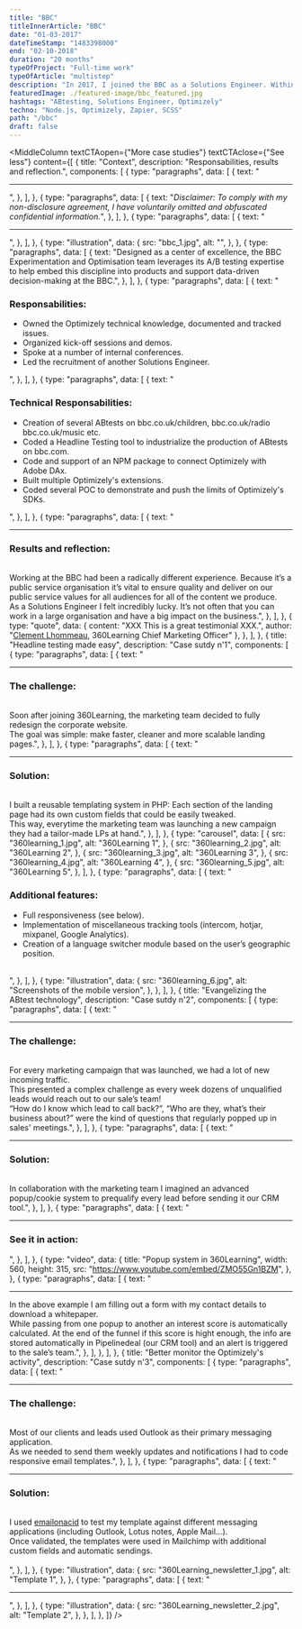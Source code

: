 ```yaml
---
title: "BBC"
titleInnerArticle: "BBC"
date: "01-03-2017"
dateTimeStamp: "1483398000"
end: "02-10-2018"
duration: "20 months"
typeOfProject: "Full-time work"
typeOfArticle: "multistep"
description: "In 2017, I joined the BBC as a Solutions Engineer. Within this organisation, I worked in the Experimentation and Optimisation team.<br>Our role was to advise other business units make the data-driven decisions with ABtesting technology.<br><br><b>Key outcomes:</b></b><ul><li>Development of apps, modules and ABtests that were pushed live to millions of users..</li><li>Drove the internal adoption of Optimizely, our ABtesting provider.</li></ul>"
featuredImage: ./featured-image/bbc_featured.jpg
hashtags: "ABtesting, Solutions Engineer, Optimizely"
techno: "Node.js, Optimizely, Zapier, SCSS"
path: "/bbc"
draft: false
---
```


<MiddleColumn
	textCTAopen={"More case studies"}
	textCTAclose={"See less"}
	content={[
		{
			title: "Context",
			description: "Responsabilities, results and reflection.",
			components: [
				{
					type: "paragraphs",
					data: [
						{
							text: "<hr>",
						},
					],
				},
				{
					type: "paragraphs",
					data: [
						{
							text: "<span style='font-style:italic;'>Disclaimer: To comply with my non-disclosure agreement, I have voluntarily omitted and obfuscated confidential information.</span>",
						},
					],
				},
				{
					type: "paragraphs",
					data: [
						{
							text: "<hr>",
						},
					],
				},
				{
					type: "illustration",
					data: {
						src: "bbc_1.jpg",
						alt: "",
					},
				},
				{
					type: "paragraphs",
					data: [
						{
							text: "Designed as a center of excellence, the BBC Experimentation and Optimisation team leverages its A/B testing expertise to help embed this discipline into products and support data-driven decision-making at the BBC.",
						},
					],
				},
				{
					type: "paragraphs",
					data: [
						{
							text: "<h3>Responsabilities:</h3><ul><li>Owned the Optimizely technical knowledge, documented and tracked issues.</li><li>Organized kick-off sessions and demos.</li><li>Spoke at a number of internal conferences.</li><li>Led the recruitment of another Solutions Engineer.</li></ul>",
						},
					],
				},
				{
					type: "paragraphs",
					data: [
						{
							text: "<h3>Technical Responsabilities:</h3><ul><li>Creation of several ABtests on bbc.co.uk/children, bbc.co.uk/radio bbc.co.uk/music etc.</li><li>Coded a Headline Testing tool to industrialize the production of ABtests on bbc.com.</li><li>Code and support of an NPM package to connect Optimizely with Adobe DAx.</li><li>Built multiple Optimizely's extensions.</li><li>Coded several POC to demonstrate and push the limits of Optimizely's SDKs.</li></ul>",
						},
					],
				},
				{
					type: "paragraphs",
					data: [
						{
							text: "<hr><h3>Results and reflection:</h3><br>Working at the BBC had been a radically different experience. Because it’s a public service organisation it’s vital to ensure quality and deliver on our public service values for all audiences for all of the content we produce.<br>As a Solutions Engineer I felt incredibly lucky. It’s not often that you can work in a large organisation and have a big impact on the business.",
						},
					],
				},
				{
					type: "quote",
					data: {
						content: "XXX This is a great testimonial XXX.",
						author: "<a href='https://www.linkedin.com/in/clementlhommeau/' target='_blank'>Clement Lhommeau</a>, 360Learning Chief Marketing Officer"
					},
				},
			],
		},
		{
			title: "Headline testing made easy",
			description: "Case sutdy n'1",
			components: [
				{
					type: "paragraphs",
					data: [
						{
							text: "<hr><h3>The challenge:</h3><br>Soon after joining 360Learning, the marketing team decided to fully redesign the corporate website.<br>The goal was simple: make faster, cleaner and more scalable landing pages.",
						},
					],
				},
				{
					type: "paragraphs",
					data: [
						{
							text: "<hr><h3>Solution:</h3><br>I built a reusable templating system in PHP: Each section of the landing page had its own custom fields that could be easily tweaked.<br>This way, everytime the marketing team was launching a new campaign they had a tailor-made LPs at hand.",
						},
					],
				},
				{
					type: "carousel",
					data: [
						{
							src: "360learning_1.jpg",
							alt: "360Learning 1",
						},
						{
							src: "360learning_2.jpg",
							alt: "360Learning 2",
						},
						{
							src: "360learning_3.jpg",
							alt: "360Learning 3",
						},
						{
							src: "360learning_4.jpg",
							alt: "360Learning 4",
						},
						{
							src: "360learning_5.jpg",
							alt: "360Learning 5",
						},
					],
				},
				{
					type: "paragraphs",
					data: [
						{
							text: "<h3>Additional features:</h3><ul><li>Full responsiveness (see below).</li><li>Implementation of miscellaneous tracking tools (intercom, hotjar, mixpanel, Google Analytics).</li><li>Creation of a language switcher module based on the user’s geographic position.</li></ul><br>",
						},
					],
				},
				{
					type: "illustration",
					data: {
						src: "360learning_6.jpg",
						alt: "Screenshots of the mobile version",
					},
				},
			],
		},
		{
			title: "Evangelizing the ABtest technology",
			description: "Case sutdy n'2",
			components: [
				{
					type: "paragraphs",
					data: [
						{
							text: "<hr><h3>The challenge:</h3><br>For every marketing campaign that was launched, we had a lot of new incoming traffic.<br>This presented a complex challenge as every week dozens of unqualified leads would reach out to our sale’s team!<br>“How do I know which lead to call back?”, “Who are they, what’s their business about?” were the kind of questions that regularly popped up in sales' meetings.",
						},
					],
				},
				{
					type: "paragraphs",
					data: [
						{
							text: "<hr><h3>Solution:</h3><br>In collaboration with the marketing team I imagined an advanced popup/cookie system to prequalify every lead before sending it our CRM tool.",
						},
					],
				},
				{
					type: "paragraphs",
					data: [
						{
							text: "<hr><h3>See it in action:</h3>",
						},
					],
				},
				{
					type: "video",
					data: {
						title: "Popup system in 360Learning",
						width: 560,
						height: 315,
						src: "https://www.youtube.com/embed/ZMO55Gn1BZM",
					},
				},
				{
					type: "paragraphs",
					data: [
						{
							text: "<hr>In the above example I am filling out a form with my contact details to download a whitepaper.<br>While passing from one popup to another an interest score is automatically calculated. At the end of the funnel if this score is hight enough, the info are stored automatically in Pipelinedeal (our CRM tool) and an alert is triggered to the sale’s team.",
						},
					],
				},
			],
		},
		{
			title: "Better monitor the Optimizely's activity",
			description: "Case sutdy n'3",
			components: [
				{
					type: "paragraphs",
					data: [
						{
							text: "<hr><h3>The challenge:</h3><br>Most of our clients and leads used Outlook as their primary messaging application.<br>As we needed to send them weekly updates and notifications I had to code responsive email templates.",
						},
					],
				},
				{
					type: "paragraphs",
					data: [
						{
							text: "<hr><h3>Solution:</h3><br>I used <a href='https://www.emailonacid.com/' target='_blank'>emailonacid</a> to test my template against different messaging applications (including Outlook, Lotus notes, Apple Mail...).<br>Once validated, the templates were used in Mailchimp with additional custom fields and automatic sendings.<br><br>",
						},
					],
				},
				{
					type: "illustration",
					data: {
						src: "360Learning_newsletter_1.jpg",
						alt: "Template 1",
					},
				},
				{
					type: "paragraphs",
					data: [
						{
							text: "<hr>",
						},
					],
				},
				{
					type: "illustration",
					data: {
						src: "360Learning_newsletter_2.jpg",
						alt: "Template 2",
					},
				},
			],
		},
	]}
/>
